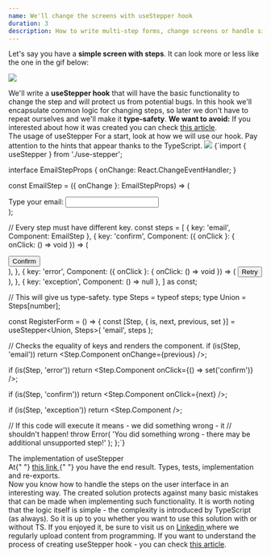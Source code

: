 ```yaml
---
name: We'll change the screens with useStepper hook
duration: 3
description: How to write multi-step forms, change screens or handle simple routing - check out the hook useStepper.
---
```


<Prelude>
  <M>Let's say you have a <B>simple screen with steps</B>. It can look more or less like the one in the gif below:
</M>

<Img
  description="An example of usage in an application"
  src="https://raw.githubusercontent.com/polubis/Build-useForm-hook-in-React/8524e26360f0ee5764cd024df0dfdf3f3fc0015e/src/snippets/Example.gif"
/>

<M>
  We'll write a <B>useStepper hook</B> that will have the basic functionality to
  change the step and will protect us from potential bugs.
</M>

<M>
  In this hook we'll encapsulate common logic for changing steps, so later we
  don't have to repeat ourselves and we'll make it <B>type-safety</B>.
</M>

<M>
  <B>We want to avoid:</B>
</M>

<List items="Using wrong key, Passing invalid props to component, Moving beyond the range of steps, Displaying the wrong step, Making a mistake in navigation logic" />
<Hint hasBg>If you interested about how it was created you can check <A outside href="/articles/react/build-use-stepper-hook-in-react/">this article</A>.</Hint>
</Prelude>

<Section>
  <XL>The usage of useStepper</XL>
  <M>
    For a start, look at how we will use our hook. Pay attention to the hints
    that appear thanks to the TypeScript.
  </M>
  <Img
    description="See how it looks in the IDE"
    src="Type safety and protection from passing not allowed props"
    src="https://raw.githubusercontent.com/polubis/Snippets/main/useStepperDemo.gif"
  />
  <Snippet description="These functions blocks the possibility of passing bad parameters - they're type-guards!">{`import { useStepper } from './use-stepper';
 
interface EmailStepProps {
  onChange: React.ChangeEventHandler<HTMLInputElement>;
}
 
const EmailStep = ({ onChange }: EmailStepProps) => (
  <div>
    Type your email: <input onChange={onChange} />
  </div>
);
 
// Every step must have different key.
const steps = [
  { key: 'email', Component: EmailStep },
  {
    key: 'confirm',
    Component: ({ onClick }: { onClick: () => void }) => (
      <div>
        <button onClick={onClick}>Confirm</button>
      </div>
    ),
  },
  {
    key: 'error',
    Component: ({ onClick }: { onClick: () => void }) => (
      <button onClick={onClick}>Retry</button>
    ),
  },
  { key: 'exception', Component: () => null },
] as const;
 
// This will give us type-safety.
type Steps = typeof steps;
type Union = Steps[number];
 
const RegisterForm = () => {
  const [Step, { is, next, previous, set }] = useStepper<Union, Steps>(
    'email',
    steps
  );
 
  // Checks the equality of keys and renders the component.
  if (is(Step, 'email')) return <Step.Component onChange={previous} />;
 
  if (is(Step, 'error'))
    return <Step.Component onClick={() => set('confirm')} />;
 
  if (is(Step, 'confirm')) return <Step.Component onClick={next} />;
 
  if (is(Step, 'exception')) return <Step.Component />;
 
  // If this code will execute it means - we did something wrong - it
  // shouldn't happen!
  throw Error(
    'You did something wrong - there may be additional unsupported step!'
  );
};`}</Snippet>
</Section>

<Section>
  <XL>The implementation of useStepper</XL>
  <Snippet description="Types for useStepper" src="https://raw.githubusercontent.com/polubis/Dream-stack-for-React-dev/main/system/libs/figa-hooks/src/lib/use-stepper/defs.ts" linesCount={47} />
  <Snippet description="Implementation of useStepper" src="https://raw.githubusercontent.com/polubis/Dream-stack-for-React-dev/main/system/libs/figa-hooks/src/lib/use-stepper/use-stepper.tsx" linesCount={75} />
  <Snippet description="Tests for useStepper" src="https://raw.githubusercontent.com/polubis/Dream-stack-for-React-dev/main/system/libs/figa-hooks/src/lib/use-stepper/use-stepper.test.tsx" linesCount={106} />
  <Snippet description="Re-exports" src="https://raw.githubusercontent.com/polubis/Dream-stack-for-React-dev/main/system/libs/figa-hooks/src/lib/use-stepper/index.ts" linesCount={2} />
</Section>

<Example>
  <M>
    At{" "}
    <A
      href="https://github.com/polubis/Dream-stack-for-React-dev/tree/main/system/libs/figa-hooks/src/lib/use-stepper"
      outside
    >
      this link
    </A>{" "}
    you have the end result. Types, tests, implementation and re-exports.
  </M>
</Example>

<Summary>
  <M>
    Now you know how to handle the steps on the user interface in an interesting
    way. The created solution protects against many basic mistakes that can be
    made when implementing such functionality.
  </M>
  <M>
    <M>
      It is worth noting that the logic itself is simple - the complexity is
      introduced by TypeScript (as always). So it is up to you whether you want
      to use this solution with or without TS.
    </M>
    If you enjoyed it, be sure to visit us on <A
      href="https://www.linkedin.com/in/adrian-po%C5%82ubi%C5%84ski-281ab2172/"
      outside
    >
      Linkedin
    </A> where we regularly upload content from programming.
  </M>
  <Hint hasBg>If you want to understand the process of creating useStepper hook - you can check <A outside href="/articles/react/build-use-stepper-hook-in-react/">this article</A>.</Hint>
</Summary>
